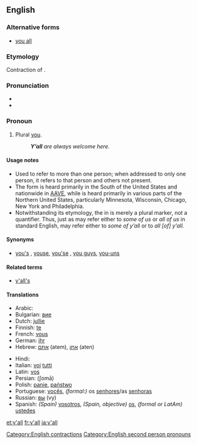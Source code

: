 ==English==
{{wikipedia}}

===Alternative forms===
* [[you all]]

===Etymology===
Contraction of {{term|you all}}.

===Pronunciation===
* {{IPA|/jɑːl/}}
*{{homophones|yawl}}

===Pronoun===
{{en-pronoun|pos=[[y]][[']][[all]]}} 

# {{mainly|southern US|colloquial}} Plural [[you]]. 
#: '''''Y’all''' are always welcome here.''

====Usage notes====
*Used to refer to more than one person; when addressed to only one person, it refers to that person and others not present.
*The form {{term|y'all}} is heard primarily in the South of the United States and nationwide in [[AAVE]], while {{term|youse}} is heard primarily in various parts of the Northern United States, particularly Minnesota, Wisconsin, Chicago, New York and Philadelphia.
*Notwithstanding its etymology, the {{term|all}} in {{term|y’all}} is merely a plural marker, not a quantifier. Thus, just as {{term|us}} may refer either to ''some of us'' or ''all of us'' in standard English, {{term|y’all}} may refer either to ''some of y’all'' or to ''all [of] y’all.''

====Synonyms====
* {{sense|plural you}} [[you's]] {{i|rare}}, [[youse]], [[you'se]] {{i|New York, Australian, slang}}, [[you guys]], [[you-uns]] {{i|rural|rural, Midwestern and Appalachian US; slang}}

====Related terms====
*[[y'all's]] {{i|possessive}}

====Translations====
{{trans-top|plural of you}}
* Arabic: {{Arab|[[أنتم]]}} {{unicode|ʔantum}} {{m}}
* Bulgarian: [[вие]]
* Dutch: [[jullie]]
* Finnish: [[te]]
* French: [[vous]]
* German: [[ihr]]
* Hebrew: [[אתם]] (atem), [[אתן]] (aten)
{{trans-mid}}
* Hindi: {{t|hi|तुम सब|sc=Deva}}
* Italian: [[voi]] [[tutti]]
* Latin: [[vos#Latin|vos]]
* Persian: {{fa-Arab|[[شما|شُما]]}} (ʃomā)
* Polish: [[panie]], [[państwo]]
* Portuguese: [[vocês]], ''(formal:)'' os [[senhores]]/as [[senhoras]]
* Russian: [[вы]] (vy)
* Spanish: ''(Spain)'' [[vosotros]], ''(Spain, objective)'' [[os]], ''(formal or LatAm)'' [[ustedes]]
{{trans-bottom}}

[[Category:English contractions]]
[[Category:English second person pronouns]]

[[et:y'all]]
[[fr:y'all]]
[[ja:y'all]]